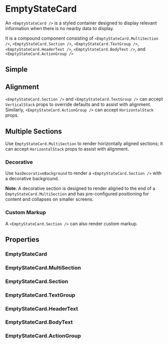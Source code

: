 
<Meta of={EmptyStateCardStories} />

# EmptyStateCard

An `<EmptyStateCard />` is a styled container designed to display relevant information when there is no nearby data to display.

It is a compound component consisting of `<EmptyStateCard.MultiSection />`, `<EmptyStateCard.Section />`, `<EmptyStateCard.TextGroup />`, `<EmptyStateCard.HeaderText />`, `<EmptyStateCard.BodyText />`, and `<EmptyStateCard.ActionGroup />`

## Simple

<Canvas of={EmptyStateCardStories.Simple} />

## Alignment

`<EmptyStateCard.Section />` and `<EmptyStateCard.TextGroup />` can accept `VerticalStack` props to override defaults and to assist with alignment. Similarly, `<EmptyStateCard.ActionGroup />` can accept `HorizontalStack` props.

<Canvas of={EmptyStateCardStories.Alignment} />

## Multiple Sections

Use `EmptyStateCard.MultiSection` to render horizontally aligned sections; it can accept `HorizontalStack` props to assist with alignment.

### Decorative

Use `hasDecorativeBackground` to render a `<EmptyStateCard.Section />` with a decorative background.

**Note**: A decorative section is designed to render aligned to the end of a `EmptyStateCard.MultiSection` and has pre-configured positioning for content and collapses on smaller screens.

<Canvas of={EmptyStateCardStories.Decorative} />

### Custom Markup

A `<EmptyStateCard.Section />` can also render custom markup.

<Canvas of={EmptyStateCardStories.Custom} />

## Properties

### EmptyStateCard

<ArgTypes of={EmptyStateCard} />

### EmptyStateCard.MultiSection

<ArgTypes of={EmptyStateCard.MultiSection} />

### EmptyStateCard.Section

<ArgTypes of={EmptyStateCard.Section} />

### EmptyStateCard.TextGroup

<ArgTypes of={EmptyStateCard.TextGroup} />

### EmptyStateCard.HeaderText

<ArgTypes of={EmptyStateCard.TextGroup} />

### EmptyStateCard.BodyText

<ArgTypes of={EmptyStateCard.BodyText} />

### EmptyStateCard.ActionGroup

<ArgTypes of={EmptyStateCard.ActionGroup} />
